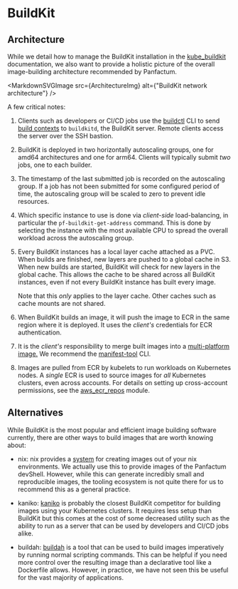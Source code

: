 

# BuildKit

## Architecture

While we detail how to manage the BuildKit installation in the [kube\_buildkit](/main/reference/infrastructure-modules/direct/kubernetes/kube_buildkit)
documentation, we also want to provide a holistic picture of the overall image-building architecture recommended by
Panfactum.

<MarkdownSVGImage src={ArchitectureImg} alt={"BuildKit network architecture"} />

A few critical notes:

1. Clients such as developers or CI/CD jobs use the [buildctl](https://github.com/moby/buildkit/blob/master/docs/reference/buildctl.md)
   CLI to send [build contexts](https://docs.docker.com/build/building/context/) to `buildkitd`, the BuildKit server. Remote
   clients access the server over the SSH bastion.

2. BuildKit is deployed in two horizontally autoscaling groups, one for amd64 architectures and one for arm64. Clients
   will typically submit *two* jobs, one to each builder.

3. The timestamp of the last submitted job is recorded on the autoscaling group. If a job has not been submitted for some
   configured period of time, the autoscaling group will be scaled to zero to prevent idle resources.

4. Which specific instance to use is done via *client-side* load-balancing, in particular the `pf-buildkit-get-address`
   command. This is done by selecting the instance with the most available CPU to spread the overall workload
   across the autoscaling group.

5. Every BuildKit instances has a local layer cache attached as a PVC. When builds are finished, new layers are pushed
   to a global cache in S3. When new builds are started, BuildKit will check for new layers in the global cache. This
   allows the cache to be shared across all BuildKit instances, even if not every BuildKit instance has built every image.

   Note that this *only* applies to the layer cache. Other caches such as cache mounts are not shared.

6. When BuildKit builds an image, it will push the image to ECR in the same region where it is deployed. It uses
   the *client's* credentials for ECR authentication.

7. It is the *client's* responsibility to merge built images into a [multi-platform image.](https://docs.docker.com/build/building/multi-platform/)
   We recommend the [manifest-tool](https://github.com/estesp/manifest-tool) CLI.

8. Images are pulled from ECR by kubelets to run workloads on Kubernetes nodes. A *single* ECR is used to source
   images for *all* Kubernetes clusters, even across accounts. For details on setting up cross-account permissions, see
   the [aws\_ecr\_repos](/main/reference/infrastructure-modules/direct/aws/aws_ecr_repos) module.

## Alternatives

While BuildKit is the most popular and efficient image building software currently, there are other ways to build images that are
worth knowing about:

* nix: nix provides a [system](https://ryantm.github.io/nixpkgs/builders/images/dockertools/) for creating images out
  of your nix environments. We actually use this to provide images of the Panfactum devShell. However, while this can
  generate incredibly small and reproducible images, the tooling ecosystem is not quite there for us to recommend this
  as a general practice.

* kaniko: [kaniko](https://github.com/GoogleContainerTools/kaniko) is probably the closest BuildKit competitor for building
  images using your Kubernetes clusters. It requires
  less setup than BuildKit but this comes at the cost of some decreased utility such as the ability to run as a server that can be used
  by developers and CI/CD jobs alike.

* buildah: [buildah](https://buildah.io/) is a tool that can be used to build images imperatively by running normal
  scripting commands. This can be helpful if you need more control over the resulting image than a declarative tool
  like a Dockerfile allows. However, in practice, we have not seen this be useful for the vast majority of applications.
